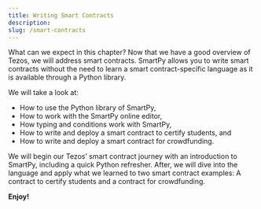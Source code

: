 ```yaml
---
title: Writing Smart Contracts
description: 
slug: /smart-contracts
---
```




<OverviewBox title="Let’s tackle smart contracts!" imgSrc="/img/Feature_6_B-01.png" floating="true">

What can we expect in this chapter? Now that we have a good overview of Tezos, we will address smart contracts. SmartPy allows you to write smart contracts without the need to learn a smart contract-specific language as it is available through a Python library.

We will take a look at:
* How to use the Python library of SmartPy,
* How to work with the SmartPy online editor,
* How typing and conditions work with SmartPy,
* How to write and deploy a smart contract to certify students, and
* How to write and deploy a smart contract for crowdfunding.

</OverviewBox>

<OverviewBox title="In this chapter" imgSrc="/img/Feature_2-01.png" floating="true">

We will begin our Tezos’ smart contract journey with an introduction to SmartPy, including a quick Python refresher. After, we will dive into the language and apply what we learned to two smart contract examples: A contract to certify students and a contract for crowdfunding.
</OverviewBox>

<ActionCardWrapper>
<ActionCard href="/smartpy/intro" text="SmartPy - First Steps" desc="Let’s take a first glance at SmartPy, its editor, and look into our repeater contract example by also diving deeper at managing multiple inputs."></ActionCard>
<ActionCard href="/smartpy/language" text="SmartPy Library - Diving into the Language" desc="We will dive deeper into SmartPy by taking a close look at typing and conditions with our example repeater contract."></ActionCard>
<ActionCard href="/smartpy/exercise-1" text="SmartPy Exercise - Hands-on Smart Contract Development" desc="To master SmartPy let’s tackle a hands-on example with a smart contract to certify students."></ActionCard>
<ActionCard href="/smartpy/exercise-2" text="SmartPy Exercise - Let's Code Some More" desc="To continue our smart contract learning journey, how about a second exercise? This time let’s deploy a smart contract to crowdfund."></ActionCard>
</ActionCardWrapper>

**Enjoy!**
